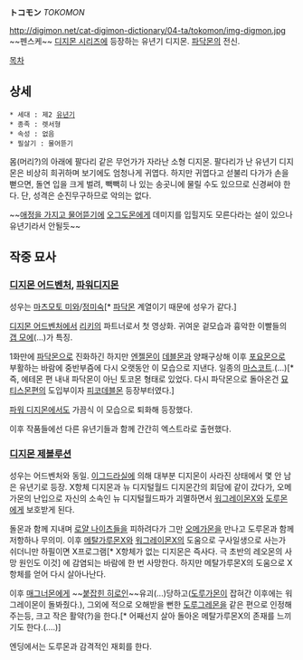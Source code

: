 '''トコモン''' ''TOKOMON''

http://digimon.net/cat-digimon-dictionary/04-ta/tokomon/img-digmon.jpg
~~펜스케~~
[[디지몬 시리즈]]에 등장하는 유년기 디지몬. [[파닥몬]]의 전신.

[[목차]]
== 상세 ==
 * 세대 : 제2 [[유년기]]
 * 종족 : 렛서형
 * 속성 : 없음
 * 필살기 : 물어뜯기

몸(머리?)의 아래에 팔다리 같은 무언가가 자라난 소형 디지몬. 팔다리가 난 유년기 디지몬은 비상히 희귀하며 보기에도 엄청나게 귀엽다. 하지만 귀엽다고 섣불리 다가가 손을 뻗으면, 돌연 입을 크게 벌려, 빽빽히 나 있는 송곳니에 물릴 수도 있으므로 신경써야 한다. 단, 성격은 순진무구하므로 악의는 없다.

~~[[싱하형|애정을 가지고 물어뜯기에]] [[오그도몬]]에게 데미지를 입힐지도 모른다라는 설이 있으나 유년기라서 안될듯~~

== 작중 묘사 ==
=== [[디지몬 어드벤처]], [[파워디지몬]] ===
성우는 [[마츠모토 미와]]/[[정미숙]][* [[파닥몬]] 계열이기 때문에 성우가 같다.]

[[디지몬 어드벤처]]에서 [[리키]]의 파트너로서 첫 영상화. 귀여운 겉모습과 흉악한 이빨들의 [[갭 모에]](…)가 특징.

1화만에 [[파닥몬]]으로 진화하긴 하지만 [[엔젤몬]]이 [[데블몬]]과 양패구상해 이후 [[포요몬]]으로 부활하는 바람에 중반부즘에 다시 오랫동안 이 모습으로 지낸다. 일종의 [[마스코트]].(…)[* 즉, 에테몬 편 내내 파닥몬이 아닌 토코몬 형태로 있었다. 다시 파닥몬으로 돌아온건 [[묘티스몬]]편의 도입부이자 [[피코데블몬]] 등장부터였다.]

[[파워 디지몬]]에서도 가끔식 이 모습으로 퇴화해 등장했다.

이후 작품들에선 다른 유년기들과 함께 간간히 엑스트라로 출현했다.

=== [[디지몬 제볼루션]] ===
성우는 어드벤처와 동일.
[[이그드라실]]에 의해 대부분 디지몬이 사라진 상태에서 몇 안 남은 유년기로 등장. X항체 디지몬과 뉴 디지털월드 디지몬간의 회담에 같이 갔다가, 오메가몬의 난입으로 자신의 소속인 뉴 디지털월드파가 괴멸하면서 [[워그레이몬]]X와 [[도루몬]]에게 보호받게 된다.

돌몬과 함께 지내며 [[로얄 나이츠]]들을 피하려다가 그만 [[오메가몬]]을 만나고 도루몬과 함께 저항하나 무의미. 이후 [[메탈가루몬]]X와 [[워그레이몬]]X의 도움으로 구사일생으로 사는가 쉬더니만 하필이면 X프로그램[* X항체가 없는 디지몬은 즉사다. 극 초반의 레오몬의 사망 원인도 이것] 에 감염되는 바람에 한 번 사망한다. 하지만 메탈가루몬X의 도움으로 X항체를 얻어 다시 살아나난다. 

이후 [[매그너몬]]에게 ~~[[붙잡힌 히로인]]~~유괴(...)당하고([[도루가몬]]이 잡혀간 이후에는 워그레이몬이 돌봐줬다.), 그외에 적으로 오해받을 뻔한 [[도루그레몬]]을 같은 편으로 인정해주는등, 크고 작은 활약(?)을 한다.[* 어째선지 살아 돌아온 메탈가루몬X의 존재를 느끼기도 한다.(....)]

엔딩에서는 도루몬과 감격적인 재회를 한다.
